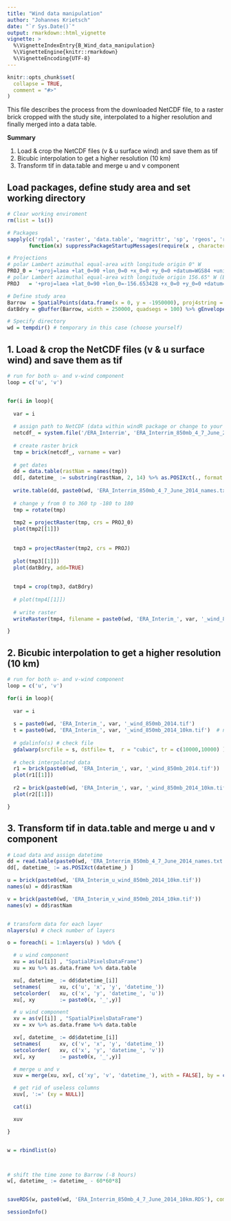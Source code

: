 ```yaml
---
title: "Wind data manipulation"
author: "Johannes Krietsch"
date: "`r Sys.Date()`"
output: rmarkdown::html_vignette
vignette: >
  %\VignetteIndexEntry{B_Wind_data_manipulation}
  %\VignetteEngine{knitr::rmarkdown}
  %\VignetteEncoding{UTF-8}
---
```


```r
knitr::opts_chunk$set(
  collapse = TRUE,
  comment = "#>"
)
```

This file describes the process from the downloaded NetCDF file, to a raster brick cropped with the study site, interpolated to a higher resolution and finally merged into a data table.

**Summary**

1. Load & crop the NetCDF files (v & u surface wind) and save them as tif
2. Bicubic interpolation to get a higher resolution (10 km)
3. Transform tif in data.table and merge u and v component


## Load packages, define study area and set working directory

```r
# Clear working enviroment
rm(list = ls())

# Packages
sapply(c('rgdal', 'raster', 'data.table', 'magrittr', 'sp', 'rgeos', 'raster', 'foreach', 'ncdf4', 'gdalUtilities'),
       function(x) suppressPackageStartupMessages(require(x , character.only = TRUE, quietly = TRUE) ) )

# Projections
# polar Lambert azimuthal equal-area with longitude origin 0° W
PROJ_0 = '+proj=laea +lat_0=90 +lon_0=0 +x_0=0 +y_0=0 +datum=WGS84 +units=m +no_defs +ellps=WGS84 +towgs84=0,0,0 '
# polar Lambert azimuthal equal-area with longitude origin 156.65° W (Barrow)
PROJ   = '+proj=laea +lat_0=90 +lon_0=-156.653428 +x_0=0 +y_0=0 +datum=WGS84 +units=m +no_defs +ellps=WGS84 +towgs84=0,0,0 '

# Define study area
Barrow  = SpatialPoints(data.frame(x = 0, y = -1950000), proj4string = CRS(PROJ)) # spatial point at Barrow
datBdry = gBuffer(Barrow, width = 250000, quadsegs = 100) %>% gEnvelope(.) # 250 km around Barrow

# Specify directory
wd = tempdir() # temporary in this case (choose yourself)

```

## 1. Load & crop the NetCDF files (v & u surface wind) and save them as tif

```r

# run for both u- and v-wind component
loop = c('u', 'v')


for(i in loop){
  
  var = i
  
  # assign path to NetCDF (data within windR package or change to your downladed file)
  netcdf_ = system.file('/ERA_Interrim', 'ERA_Interrim_850mb_4_7_June_2014.nc', package = 'windR')
  
  # create raster brick
  tmp = brick(netcdf_, varname = var)
  
  # get dates
  dd = data.table(rastNam = names(tmp))
  dd[, datetime_ := substring(rastNam, 2, 14) %>% as.POSIXct(., format = '%Y.%m.%d.%H') ]
  
  write.table(dd, paste0(wd, 'ERA_Interrim_850mb_4_7_June_2014_names.txt'), sep = ';', row.names = FALSE)
  
  # change y from 0 to 360 tp -180 to 180
  tmp = rotate(tmp)
  
  tmp2 = projectRaster(tmp, crs = PROJ_0)
  plot(tmp2[[1]])
  
  
  tmp3 = projectRaster(tmp2, crs = PROJ)
  
  plot(tmp3[[1]])
  plot(datBdry, add=TRUE)
  
  
  tmp4 = crop(tmp3, datBdry)
  
  # plot(tmp4[[1]])
  
  # write raster
  writeRaster(tmp4, filename = paste0(wd, 'ERA_Interim_', var, '_wind_850mb_2014.tif'), overwrite=TRUE)

}

```


## 2. Bicubic interpolation to get a higher resolution (10 km)

```r

# run for both u- and v-wind component
loop = c('u', 'v')

for(i in loop){
  
  var = i
  
  s = paste0(wd, 'ERA_Interim_', var, '_wind_850mb_2014.tif')
  t = paste0(wd, 'ERA_Interim_', var, '_wind_850mb_2014_10km.tif')  # name of the output file
  
  # gdalinfo(s) # check file
  gdalwarp(srcfile = s, dstfile= t,  r = "cubic", tr = c(10000,10000) ) # does a cubic interpolation to a 10 km resolution
  
  # check interpolated data
  r1 = brick(paste0(wd, 'ERA_Interim_', var, '_wind_850mb_2014.tif'))
  plot(r1[[1]])
  
  r2 = brick(paste0(wd, 'ERA_Interim_', var, '_wind_850mb_2014_10km.tif'))
  plot(r2[[1]])

}

```



## 3. Transform tif in data.table and merge u and v component

```r

# Load data and assign datetime
dd = read.table(paste0(wd, 'ERA_Interrim_850mb_4_7_June_2014_names.txt'), stringsAsFactors = FALSE, sep = ';', header = TRUE) %>% data.table
dd[, datetime_ := as.POSIXct(datetime_) ]

u = brick(paste0(wd, 'ERA_Interim_u_wind_850mb_2014_10km.tif'))
names(u) = dd$rastNam

v = brick(paste0(wd, 'ERA_Interim_v_wind_850mb_2014_10km.tif'))
names(v) = dd$rastNam


# transform data for each layer
nlayers(u) # check number of layers

o = foreach(i = 1:nlayers(u) ) %do% {

  # u wind component
  xu = as(u[[i]] , "SpatialPixelsDataFrame")
  xu = xu %>% as.data.frame %>% data.table

  xu[, datetime_ := dd$datetime_[i]]
  setnames(      xu, c('u', 'x', 'y', 'datetime_'))
  setcolorder(   xu, c('x', 'y', 'datetime_', 'u'))
  xu[, xy        := paste0(x, '_',y)]

  # u wind component
  xv = as(v[[i]] , "SpatialPixelsDataFrame")
  xv = xv %>% as.data.frame %>% data.table

  xv[, datetime_ := dd$datetime_[i]]
  setnames(      xv, c('v', 'x', 'y', 'datetime_'))
  setcolorder(   xv, c('x', 'y', 'datetime_', 'v'))
  xv[, xy        := paste0(x, '_',y)]

  # merge u and v
  xuv = merge(xu, xv[, c('xy', 'v', 'datetime_'), with = FALSE], by = c('xy', 'datetime_') )

  # get rid of useless columns
  xuv[, ':=' (xy = NULL)]

  cat(i)

  xuv

}


w = rbindlist(o)



# shift the time zone to Barrow (-8 hours)
w[, datetime_ := datetime_ - 60*60*8]


saveRDS(w, paste0(wd, 'ERA_Interrim_850mb_4_7_June_2014_10km.RDS'), compress='xz')

```


```r
sessionInfo()
```
